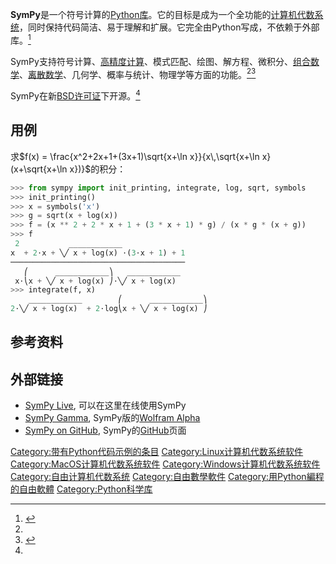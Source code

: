 {{Infobox software
| name                   = SymPy
| logo                   = [[Image:sympy-160px.png|160px]]
| developer              = Ondřej Čertík和Aaron Meurer等
| released               = {{Start date and age|2007}}
| latest release version = 1.6.2
| latest release date    = {{Start date and age|2020|08|10|df=yes}}
| status                 = Active
| programming language   = [[Python|Python]]
| operating system       = [[跨平台|跨平台]]
| genre                  = [[计算机代数系统|计算机代数系统]]
| license                = 修正的[[BSD许可证|BSD许可证]]<ref name="donate">{{Cite web |url=http://sympy.org/en/donate.html |title=Support SymPy Development |accessdate=2013-11-03 |archive-date=2013-11-04 |archive-url=https://web.archive.org/web/20131104103003/http://sympy.org/en/donate.html |dead-url=no }}</ref>
| website                = {{URL|http://sympy.org/}}
}}

'''SymPy'''是一个符号计算的[[Python|Python]][[库_(计算机)|库]]。它的目标是成为一个全功能的[[计算机代数系统|计算机代数系统]]，同时保持代码简洁、易于理解和扩展。它完全由Python写成，不依赖于外部库。<ref name="sympy.org">{{Cite web |url=http://sympy.org/ |title=SymPy官方网站 |accessdate=2013-11-03 |archive-date=2019-11-20 |archive-url=https://web.archive.org/web/20191120004825/https://www.sympy.org/ |dead-url=yes }}</ref>

SymPy支持符号计算、[[高精度计算|高精度计算]]、模式匹配、绘图、解方程、微积分、[[组合数学|组合数学]]、[[离散数学|离散数学]]、几何学、概率与统计、物理学等方面的功能。<ref name="sympy.org" /><ref>{{Cite web |url=http://www.oschina.net/p/sympy/ |title=Python代数计算库 SymPy - 开源中国 |accessdate=2013-11-03 |archive-date=2013-11-04 |archive-url=https://web.archive.org/web/20131104031423/http://www.oschina.net/p/sympy/ |dead-url=no }}</ref>

SymPy在新[[BSD许可证|BSD许可证]]下开源。<ref name="donate" />

==用例==
求<math>f(x) = \frac{x^2+2x+1+(3x+1)\sqrt{x+\ln x}}{x\,\sqrt{x+\ln x}(x+\sqrt{x+\ln x})}</math>的积分：
<syntaxhighlight lang="python">
>>> from sympy import init_printing, integrate, log, sqrt, symbols
>>> init_printing()
>>> x = symbols('x')
>>> g = sqrt(x + log(x))
>>> f = (x ** 2 + 2 * x + 1 + (3 * x + 1) * g) / (x * g * (x + g))
>>> f
 2           ____________              
x  + 2⋅x + ╲╱ x + log(x) ⋅(3⋅x + 1) + 1
───────────────────────────────────────
   ⎛      ____________⎞   ____________ 
 x⋅⎝x + ╲╱ x + log(x) ⎠⋅╲╱ x + log(x)  
>>> integrate(f, x)
    ____________        ⎛      ____________⎞
2⋅╲╱ x + log(x)  + 2⋅log⎝x + ╲╱ x + log(x) ⎠
</syntaxhighlight>

==参考资料==
<references />

==外部链接==
*[http://live.sympy.org/  SymPy Live]{{Wayback|url=http://live.sympy.org/ |date=20131104110423 }}, 可以在这里在线使用SymPy
*[http://www.sympygamma.com SymPy Gamma]{{Wayback|url=http://www.sympygamma.com/ |date=20200708142019 }}, SymPy版的[[Wolfram_Alpha|Wolfram Alpha]]
*[https://github.com/sympy/sympy/ SymPy on GitHub]{{Wayback|url=https://github.com/sympy/sympy/ |date=20140704074450 }}, SymPy的[[GitHub|GitHub]]页面

{{计算机代数系统}}

[[Category:带有Python代码示例的条目|Category:带有Python代码示例的条目]]
[[Category:Linux计算机代数系统软件|Category:Linux计算机代数系统软件]]
[[Category:MacOS计算机代数系统软件|Category:MacOS计算机代数系统软件]]
[[Category:Windows计算机代数系统软件|Category:Windows计算机代数系统软件]]
[[Category:自由计算机代数系统|Category:自由计算机代数系统]]
[[Category:自由數學軟件|Category:自由數學軟件]]
[[Category:用Python編程的自由軟體|Category:用Python編程的自由軟體]]
[[Category:Python科学库|Category:Python科学库]]